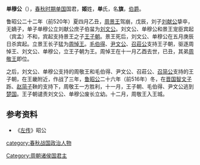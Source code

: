 '''单穆公'''（{{bd|？||？|catIdx=S}}），[[春秋时期|春秋时期]][[单国|单国]]国君，'''姬'''姓，'''单'''氏，名'''旗'''，[[伯爵|伯爵]]。

鲁昭公二十二年（前520年）夏四月乙丑，[[周景王|周景王]]驾崩，戊辰，刘子[[刘献公|刘献公]]挚卒，无嫡子，单子单穆公立刘献公庶子伯蚠为[[刘文公|刘文公]]。刘文公、单穆公和景王宠臣宾起（宾孟）不和，宾起支持景王之子[[王子朝|王子朝]]。景王死后，刘文公、单穆公在五月庚辰日杀宾起。立景王长子猛为[[周悼王|周悼王]]。[[毛伯得|毛伯得]]、[[尹文公|尹文公]]、[[召莊公|召莊公]]支持王子朝，驱逐周悼王、刘文公、单穆公，立王子朝为王。周悼王在十一月乙酉去世，已丑，其弟[[周敬王|周敬王]]即位。

之后，刘文公、单穆公支持的周敬王和毛伯得、尹文公、召莊公、[[召简公|召简公]]支持的王子朝，在王畿附近，作战了三年，[[鲁昭公|鲁昭公]]二十六年（前516年）冬，在[[晋国|晋国]][[智文子|智文子]]跞、[[赵简子|赵简子]]鞅的支持下，周敬王一方胜利，十一月，王子朝、毛伯得、尹文公逃到[[楚国|楚国]]。王子朝谴责刘文公、单穆公废长立幼。十二月，周敬王入王城。

{{start box}}
{{s-before|[[单成公|单成公]]}}
{{s-title|[[单国|单国]]国君|前531年—前503年以前}}
{{s-after|[[单武公|单武公]]}}
{{end box}}

==参考资料==
*《[[左传|左传]]》昭公

[[category:春秋战国政治人物|category:春秋战国政治人物]]
[[Category:周朝诸侯国君主|Category:周朝诸侯国君主]]